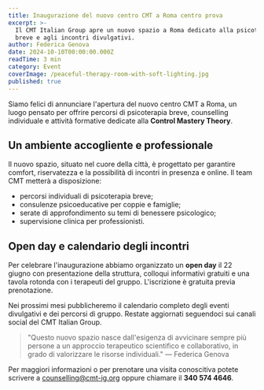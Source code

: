 ```yaml
---
title: Inaugurazione del nuovo centro CMT a Roma centro prova
excerpt: >-
  Il CMT Italian Group apre un nuovo spazio a Roma dedicato alla psicoterapia
  breve e agli incontri divulgativi.
author: Federica Genova
date: 2024-10-10T00:00:00.000Z
readTime: 3 min
category: Event
coverImage: /peaceful-therapy-room-with-soft-lighting.jpg
published: true
---
```


Siamo felici di annunciare l'apertura del nuovo centro CMT a Roma, un luogo pensato per offrire percorsi di psicoterapia breve, counselling individuale e attività formative dedicate alla **Control Mastery Theory**.

## Un ambiente accogliente e professionale

Il nuovo spazio, situato nel cuore della città, è progettato per garantire comfort, riservatezza e la possibilità di incontri in presenza e online. Il team CMT metterà a disposizione:

* percorsi individuali di psicoterapia breve;
* consulenze psicoeducative per coppie e famiglie;
* serate di approfondimento su temi di benessere psicologico;
* supervisione clinica per professionisti.

## Open day e calendario degli incontri

Per celebrare l'inaugurazione abbiamo organizzato un **open day** il 22 giugno con presentazione della struttura, colloqui informativi gratuiti e una tavola rotonda con i terapeuti del gruppo. L'iscrizione è gratuita previa prenotazione.

Nei prossimi mesi pubblicheremo il calendario completo degli eventi divulgativi e dei percorsi di gruppo. Restate aggiornati seguendoci sui canali social del CMT Italian Group.

> "Questo nuovo spazio nasce dall'esigenza di avvicinare sempre più persone a un approccio terapeutico scientifico e collaborativo, in grado di valorizzare le risorse individuali." — Federica Genova

Per maggiori informazioni o per prenotare una visita conoscitiva potete scrivere a [counselling@cmt-ig.org](mailto\:counselling@cmt-ig.org) oppure chiamare il **340 574 4646**.
